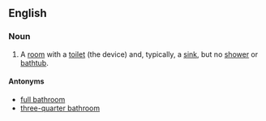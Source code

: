 ==English==
===Noun===
{{en-noun|head=[[half]] [[bathroom]]}}
#A [[room]] with a [[toilet]] (the device) and, typically, a [[sink]], but no [[shower]] or [[bathtub]].
====Antonyms====
*[[full bathroom]]
*[[three-quarter bathroom]]